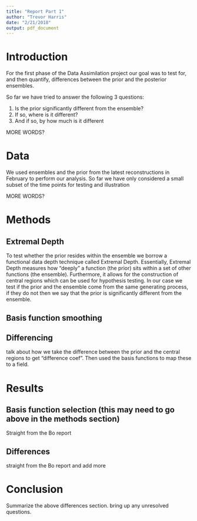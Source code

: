 ```yaml
---
title: "Report Part 1"
author: "Trevor Harris"
date: "2/21/2018"
output: pdf_document
---
```


# Introduction
For the first phase of the Data Assimilation project our goal was to test for, and then quantify, differences between the prior and the posterior ensembles.

So far we have tried to answer the following 3 questions:

1. Is the prior significantly different from the ensemble?
2. If so, where is it different?
3. And if so, by how much is it different

MORE WORDS?

# Data
We used ensembles and the prior from the latest reconstructions in February to perform our analysis. So far we have only considered a small subset of the time points for testing and illustration 

MORE WORDS?

# Methods

## Extremal Depth
To test whether the prior resides within the ensemble we borrow a functional data depth technique called Extremal Depth. Essentially, Extremal Depth measures how "deeply" a function (the prior) sits within a set of other functions (the ensemble). Furthermore, it allows for the construction of central regions which can be used for hypothesis testing. In our case we test if the prior and the ensemble come from the same generating process, if they do not then we say that the prior is significantly different from the ensemble.


## Basis function smoothing


## Differencing

talk about how we take the difference between the prior and the central regions to get "difference coef". Then used the basis functions to map these to a field. 

# Results

## Basis function selection (this may need to go above in the methods section)

Straight from the Bo report

## Differences

straight from the Bo report and add more

# Conclusion

Summarize the above differences section. bring up any unresolved questions.

